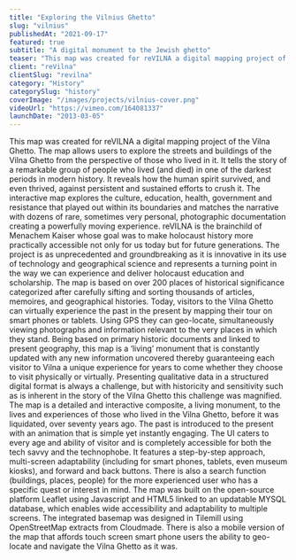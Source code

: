 ```yaml
---
title: "Exploring the Vilnius Ghetto"
slug: "vilnius"
publishedAt: "2021-09-17"
featured: true
subtitle: "A digital monument to the Jewish ghetto"
teaser: "This map was created for reVILNA a digital mapping project of the Vilna Ghetto."
client: "reVilna"
clientSlug: "revilna"
category: "History"
categorySlug: "history"
coverImage: "/images/projects/vilnius-cover.png"
videoUrl: "https://vimeo.com/164081337"
launchDate: "2013-03-05"
---
```

This map was created for reVILNA a digital mapping project of the Vilna Ghetto. The map allows users to explore the streets and buildings of the Vilna Ghetto from the perspective of those who lived in it. It tells the story of a remarkable group of people who lived (and died) in one of the darkest periods in modern history. It reveals how the human spirit survived, and even thrived, against persistent and sustained efforts to crush it. The interactive map explores the culture, education, health, government and resistance that played out within its boundaries and matches the narrative with dozens of rare, sometimes very personal, photographic documentation creating a powerfully moving experience. reVILNA is the brainchild of Menachem Kaiser whose goal was to make holocaust history more practically accessible not only for us today but for future generations. The project is as unprecedented and groundbreaking as it is innovative in its use of technology and geographical science and represents a turning point in the way we can experience and deliver holocaust education and scholarship.
The map is based on over 200 places of historical significance categorized after carefully sifting and sorting thousands of articles, memoires, and geographical histories. Today, visitors to the Vilna Ghetto can virtually experience the past in the present by mapping their tour on smart phones or tablets. Using GPS they can geo-locate, simultaneously viewing photographs and information relevant to the very places in which they stand. Being based on primary historic documents and linked to present geography, this map is a ‘living’ monument that is constantly updated with any new information uncovered thereby guaranteeing each visitor to Vilna a unique experience for years to come whether they choose to visit physically or virtually.
Presenting qualitative data in a structured digital format is always a challenge, but with historicity and sensitivity such as is inherent in the story of the Vilna Ghetto this challenge was magnified. The map is a detailed and interactive composite, a living monument, to the lives and experiences of those who lived in the Vilna Ghetto, before it was liquidated, over seventy years ago. The past is introduced to the present with an animation that is simple yet instantly engaging. The UI caters to every age and ability of visitor and is completely accessible for both the tech savvy and the technophobe. It features a step-by-step approach, multi-screen adaptability (including for smart phones, tablets, even museum kiosks), and forward and back buttons. There is also a search function (buildings, places, people) for the more experienced user who has a specific quest or interest in mind.
The map was built on the open-source platform Leaflet using Javascript and HTML5 linked to an updatable MYSQL database, which enables wide accessibility and adaptability to multiple screens. The integrated basemap was designed in Tilemill using OpenStreetMap extracts from Cloudmade. There is also a mobile version of the map that affords touch screen smart phone users the ability to geo-locate and navigate the Vilna Ghetto as it was.
